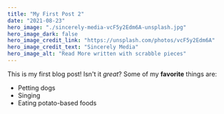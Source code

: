 ```yaml
---
title: "My First Post 2"
date: "2021-08-23"
hero_image: "./sincerely-media-vcF5y2Edm6A-unsplash.jpg"
hero_image_dark: false
hero_image_credit_link: "https://unsplash.com/photos/vcF5y2Edm6A"
hero_image_credit_text: "Sincerely Media"
hero_image_alt: "Read More written with scrabble pieces"
---
```


This is my first blog post! Isn't it *great*?
Some of my **favorite** things are:
* Petting dogs
* Singing
* Eating potato-based foods